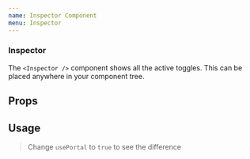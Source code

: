 ```yaml
---
name: Inspector Component
menu: Inspector
---
```



### Inspector

The `<Inspector />` component shows all the active toggles. This can be placed anywhere in your component tree.

## Props

<PropsTable of={Inspector} />

## Usage

<Playground>
    <Inspector usePortal={false}/>
</Playground>

 > Change `usePortal` to `true` to see the difference